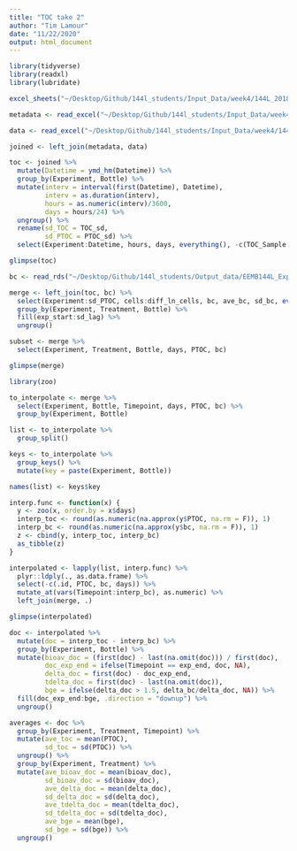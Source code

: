```yaml
---
title: "TOC take 2"
author: "Tim Lamour"
date: "11/22/2020"
output: html_document
---
```


```r
library(tidyverse)
library(readxl)
library(lubridate)
```



```r
excel_sheets("~/Desktop/Github/144l_students/Input_Data/week4/144L_2018_Exp_TOC.xlsx")

metadata <- read_excel("~/Desktop/Github/144l_students/Input_Data/week4/144L_2018_Exp_TOC.xlsx", sheet = "Metadata")

data <- read_excel("~/Desktop/Github/144l_students/Input_Data/week4/144L_2018_Exp_TOC.xlsx", sheet = "Data")
```

```r
joined <- left_join(metadata, data)

toc <- joined %>%
  mutate(Datetime = ymd_hm(Datetime)) %>%
  group_by(Experiment, Bottle) %>%
  mutate(interv = interval(first(Datetime), Datetime),
         interv = as.duration(interv),
         hours = as.numeric(interv)/3600,
         days = hours/24) %>%
  ungroup() %>%
  rename(sd_TOC = TOC_sd,
         sd_PTOC = PTOC_sd) %>%
  select(Experiment:Datetime, hours, days, everything(), -c(TOC_Sample:DNA_Sample), interv)


```

```r
glimpse(toc)
```
```r
bc <- read_rds("~/Desktop/Github/144l_students/Output_data/EEMB144L_Exp_processed_DOC.rds")

merge <- left_join(toc, bc) %>%
  select(Experiment:sd_PTOC, cells:diff_ln_cells, bc, ave_bc, sd_bc, everything(), -c(TOC_Sample:Cell_Sample)) %>%
  group_by(Experiment, Treatment, Bottle) %>%
  fill(exp_start:sd_lag) %>%
  ungroup()

subset <- merge %>%
  select(Experiment, Treatment, Bottle, days, PTOC, bc)
```

```r
glimpse(merge) 

```


```r
library(zoo)
```
```r
to_interpolate <- merge %>%
  select(Experiment, Bottle, Timepoint, days, PTOC, bc) %>%
  group_by(Experiment, Bottle)

list <- to_interpolate %>%
  group_split()

keys <- to_interpolate %>%
  group_keys() %>%
  mutate(key = paste(Experiment, Bottle))

names(list) <- keys$key
```

```r
interp.func <- function(x) {
  y <- zoo(x, order.by = x$days) 
  interp_toc <- round(as.numeric(na.approx(y$PTOC, na.rm = F)), 1)
  interp_bc <- round(as.numeric(na.approx(y$bc, na.rm = F)), 1)
  z <- cbind(y, interp_toc, interp_bc)
  as_tibble(z)
}
```

```r
interpolated <- lapply(list, interp.func) %>%
  plyr::ldply(., as.data.frame) %>%
  select(-c(.id, PTOC, bc, days)) %>%
  mutate_at(vars(Timepoint:interp_bc), as.numeric) %>%
  left_join(merge, .)
```
```r
glimpse(interpolated)
```

```r
doc <- interpolated %>%
  mutate(doc = interp_toc - interp_bc) %>%
  group_by(Experiment, Bottle) %>%
  mutate(bioav_doc = (first(doc) - last(na.omit(doc))) / first(doc), 
         doc_exp_end = ifelse(Timepoint == exp_end, doc, NA), 
         delta_doc = first(doc) - doc_exp_end, 
         tdelta_doc = first(doc) - last(na.omit(doc)), 
         bge = ifelse(delta_doc > 1.5, delta_bc/delta_doc, NA)) %>%
  fill(doc_exp_end:bge, .direction = "downup") %>%
  ungroup()
```

```r
averages <- doc %>%
  group_by(Experiment, Treatment, Timepoint) %>%
  mutate(ave_toc = mean(PTOC), 
         sd_toc = sd(PTOC)) %>%
  ungroup() %>%
  group_by(Experiment, Treatment) %>%
  mutate(ave_bioav_doc = mean(bioav_doc), 
         sd_bioav_doc = sd(bioav_doc),
         ave_delta_doc = mean(delta_doc),
         sd_delta_doc = sd(delta_doc),
         ave_tdelta_doc = mean(tdelta_doc),
         sd_tdelta_doc = sd(tdelta_doc),
         ave_bge = mean(bge),
         sd_bge = sd(bge)) %>%
  ungroup()
```












